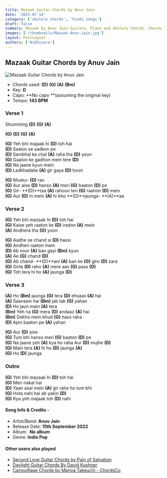 ```yaml
---
title: Mazaak Guitar Chords by Anuv Jain
date: '2023-07-14'
category: ['ukulele chords', 'hindi songs']
draft: false
summary: Mazaak by Anuv Jain Guitara, Piano and Ukulele Chords. Chords used - (D) (G) (A) (Bm), Key - D major
images: ['/thumbnails/Mazaak-Anuv-jain.jpg']
layout: PostLayout
authors: ['Nidhivora']
---
```


## Mazaak Guitar Chords by Anuv Jain

![Mazaak Guitar Chords by Anuv Jain](/thumbnails/Mazaak-Anuv-jain.jpg)

- Chords used: **(D)** **(G)** **(A)** **(Bm)**
- Key: **D**
- Capo: **No capo **(assuming the original key)
- Tempo: **143 BPM**

### Verse 1

Strumming **(D)** **(G)** **(A)**

**(G)** **(D)** **(G)** **(A)**

**(G)** Yeh bhi majaak hi **(D)** toh hai\
**(D)** Saalon se sadkon pe\
**(D)** Sambhal ke chal **(A)** raha tha **(D)** yoon\
**(G)** Gaalon ke gadhon mein tere **(D)**\
**(G)** Na jaane kyun mein\
**(D)** Ladkhadake **(A)** gir gaya **(D)** hoon

**(G)** Musku- **(D)** rao\
**(G)** Aur aise **(D)** hanso **(A)** meri **(G)** baaton **(D)** pe\
**(G)** Gir- **(D)**taa **(A)** rahoon teri **(G)** raahon **(D)** mein\
**(G)** Aur **(D)** in mein **(A)** hi kho **(D)**jaunga- **(A)**aa

### Verse 2

**(G)** Yeh bhi mazaak hi **(D)** toh hai\
**(G)** Kaise yeh raaton ke **(D)** iradon **(A)** mein\
**(A)** Andhera tha **(G)** yoon

**(G)** Aadhe se chand si **(D)** hassi\
**(G)** Andheri raaton mein\
**(D)** Ab noor **(A)** ban gayi **(Bm)** kyun\
**(A)** Ae **(G)** chand **(D)**\
**(G)** Ab chand- **(D)**ani **(A)** ban ke **(G)** giro **(D)** zara\
**(G)** Girte **(D)** raho **(A)** mere aas **(G)** pass **(D)**\
**(G)** Toh tera hi ho **(A)** jaunga **(D)**

### Verse 3

**(A)** Ho **(Bm)** jaunga **(G)** tera **(D)** ehsaas **(A)** hai\
**(A)** Saansein hai **(Bm)** jab tak **(G)** yahan\
**(D)** Ho jaun main **(A)** tera\
**(Bm)** Yeh na **(G)** mera **(D)** andaaz **(A)** hai\
**(Bm)** Dekho mein khud **(G)** hass raha\
**(D)** Apni baaton pe **(A)** yahan

**(G)** Aur **(D)** aise\
**(G)** Tum bhi hanso meri **(G)** baaton **(D)** pe\
**(G)** Na jaane yeh **(A)** kya ho raha Aur **(D)** mujhe **(D)**\
**(G)** Main tera **(A)** hi ho **(D)** jaunga **(A)**\
**(G)** Ho **(D)** jaunga

### Outro

**(G)** Yeh bhi mazaak hi **(D)** toh hai\
**(G)** Meri nakal hai\
**(D)** Yaan asal mein **(A)** gir rahe ho tum bhi\
**(G)** Hota nahi hai ab yakin **(D)**\
**(G)** Kya yeh majaak toh **(D)** nahi

#### Song Info & Credits -

- Artist/Band: **Anuv Jain**
- Release Date: **15th September 2022**
- Album:  **No album**
- Genre: **Indie Pop**

#### Other users also played


- [Second Love Guitar Chords by Pain of Salvation](https://www.chordsco.com/chords/second-love-guitar-chords-by-pain-of-salvation)
- [Daylight Guitar Chords By David Kushner](https://www.chordsco.com/chords/daylight-guitar-chords-by-david-kushner)
- [Camouflage Chords by Mariya Takeuchi - ChordsCo]()
